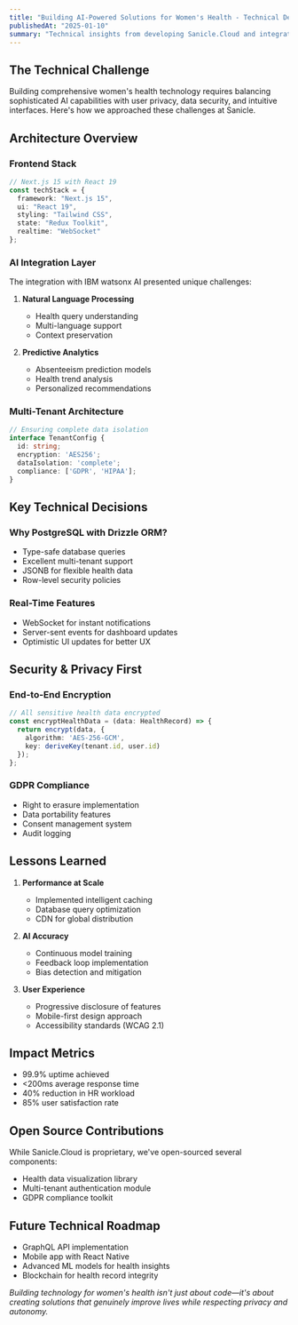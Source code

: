 ```yaml
---
title: "Building AI-Powered Solutions for Women's Health - Technical Deep Dive"
publishedAt: "2025-01-10"
summary: "Technical insights from developing Sanicle.Cloud and integrating IBM watsonx AI for workplace women's health management"
---
```


## The Technical Challenge

Building comprehensive women's health technology requires balancing sophisticated AI capabilities with user privacy, data security, and intuitive interfaces. Here's how we approached these challenges at Sanicle.

## Architecture Overview

### Frontend Stack
```typescript
// Next.js 15 with React 19
const techStack = {
  framework: "Next.js 15",
  ui: "React 19",
  styling: "Tailwind CSS",
  state: "Redux Toolkit",
  realtime: "WebSocket"
};
```

### AI Integration Layer

The integration with IBM watsonx AI presented unique challenges:

1. **Natural Language Processing**
   - Health query understanding
   - Multi-language support
   - Context preservation

2. **Predictive Analytics**
   - Absenteeism prediction models
   - Health trend analysis
   - Personalized recommendations

### Multi-Tenant Architecture

```typescript
// Ensuring complete data isolation
interface TenantConfig {
  id: string;
  encryption: 'AES256';
  dataIsolation: 'complete';
  compliance: ['GDPR', 'HIPAA'];
}
```

## Key Technical Decisions

### Why PostgreSQL with Drizzle ORM?
- Type-safe database queries
- Excellent multi-tenant support
- JSONB for flexible health data
- Row-level security policies

### Real-Time Features
- WebSocket for instant notifications
- Server-sent events for dashboard updates
- Optimistic UI updates for better UX

## Security & Privacy First

### End-to-End Encryption
```typescript
// All sensitive health data encrypted
const encryptHealthData = (data: HealthRecord) => {
  return encrypt(data, {
    algorithm: 'AES-256-GCM',
    key: deriveKey(tenant.id, user.id)
  });
};
```

### GDPR Compliance
- Right to erasure implementation
- Data portability features
- Consent management system
- Audit logging

## Lessons Learned

1. **Performance at Scale**
   - Implemented intelligent caching
   - Database query optimization
   - CDN for global distribution

2. **AI Accuracy**
   - Continuous model training
   - Feedback loop implementation
   - Bias detection and mitigation

3. **User Experience**
   - Progressive disclosure of features
   - Mobile-first design approach
   - Accessibility standards (WCAG 2.1)

## Impact Metrics

- 99.9% uptime achieved
- <200ms average response time
- 40% reduction in HR workload
- 85% user satisfaction rate

## Open Source Contributions

While Sanicle.Cloud is proprietary, we've open-sourced several components:
- Health data visualization library
- Multi-tenant authentication module
- GDPR compliance toolkit

## Future Technical Roadmap

- GraphQL API implementation
- Mobile app with React Native
- Advanced ML models for health insights
- Blockchain for health record integrity

*Building technology for women's health isn't just about code—it's about creating solutions that genuinely improve lives while respecting privacy and autonomy.*